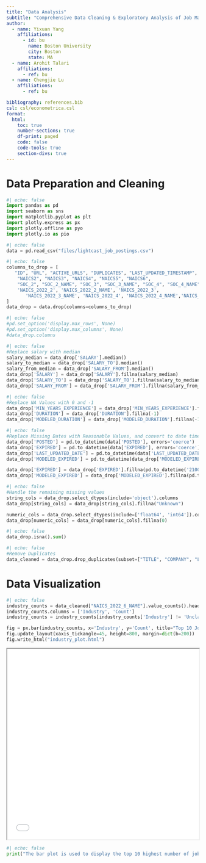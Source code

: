 ```yaml
---
title: "Data Analysis"
subtitle: "Comprehensive Data Cleaning & Exploratory Analysis of Job Market Trends"
author:
  - name: Yixuan Yang
    affiliations:
      - id: bu
        name: Boston University
        city: Boston
        state: MA
  - name: Arohit Talari
    affiliations:
      - ref: bu
  - name: Chengjie Lu
    affiliations:
      - ref: bu

bibliography: references.bib
csl: csl/econometrica.csl
format: 
  html:
    toc: true
    number-sections: true
    df-print: paged
    code: false
    code-tools: true
    section-divs: true
---
```

# Data Preparation and Cleaning 
```python
#| echo: false
import pandas as pd
import seaborn as sns
import matplotlib.pyplot as plt
import plotly.express as px
import plotly.offline as pyo
import plotly.io as pio
```
```python
#| echo: false
data = pd.read_csv("files/lightcast_job_postings.csv")
```

```python
#| echo: false
columns_to_drop = [
   "ID", "URL", "ACTIVE_URLS", "DUPLICATES", "LAST_UPDATED_TIMESTAMP",
    "NAICS2", "NAICS3", "NAICS4", "NAICS5", "NAICS6",
    "SOC_2", "SOC_2_NAME", "SOC_3", "SOC_3_NAME", "SOC_4", "SOC_4_NAME", "SOC_5", "SOC_5_NAME", "SOC_2021_2", "SOC_2021_2_NAME", "SOC_2021_3", "SOC_2021_3_NAME", "SOC_2021_5", "SOC_2021_5_NAME",
    'NAICS_2022_2', 'NAICS_2022_2_NAME', 'NAICS_2022_3',
       'NAICS_2022_3_NAME', 'NAICS_2022_4', 'NAICS_2022_4_NAME','NAICS_2022_5', 'NAICS_2022_5_NAME', 'SOC_2_NAME', 'SOC_3_NAME', 'SOC_4', 'SOC_4_NAME', 'SOC_5_NAME'
]
data_drop = data.drop(columns=columns_to_drop)
```
```python
#| echo: false
#pd.set_option('display.max_rows', None)
#pd.set_option('display.max_columns', None)
#data_drop.columns
```

```python
#| echo: false
#Replace salary with median
salary_median = data_drop['SALARY'].median()
salary_to_median = data_drop['SALARY_TO'].median()
salary_from_median = data_drop['SALARY_FROM'].median()
data_drop['SALARY'] = data_drop['SALARY'].fillna(salary_median)
data_drop['SALARY_TO'] = data_drop['SALARY_TO'].fillna(salary_to_median)
data_drop['SALARY_FROM'] = data_drop['SALARY_FROM'].fillna(salary_from_median)
```

```python
#| echo: false
#Replace NA Values with 0 and -1
data_drop['MIN_YEARS_EXPERIENCE'] = data_drop['MIN_YEARS_EXPERIENCE'].fillna(0)
data_drop['DURATION'] = data_drop['DURATION'].fillna(-1)
data_drop['MODELED_DURATION'] = data_drop['MODELED_DURATION'].fillna(-1)
```

```python
#| echo: false
#Replace Missing Dates with Reasonable Values, and convert to date time format
data_drop['POSTED'] = pd.to_datetime(data['POSTED'], errors='coerce')
data_drop['EXPIRED'] = pd.to_datetime(data['EXPIRED'], errors='coerce')
data_drop['LAST_UPDATED_DATE'] = pd.to_datetime(data['LAST_UPDATED_DATE'], errors='coerce')
data_drop['MODELED_EXPIRED'] = pd.to_datetime(data_drop['MODELED_EXPIRED'], errors='coerce')

data_drop['EXPIRED'] = data_drop['EXPIRED'].fillna(pd.to_datetime('2100-12-31'))
data_drop['MODELED_EXPIRED'] = data_drop['MODELED_EXPIRED'].fillna(pd.to_datetime('2100-12-31'))
```

```python
#| echo: false
#Handle the remaining missing values
string_cols = data_drop.select_dtypes(include='object').columns
data_drop[string_cols] = data_drop[string_cols].fillna("Unknown")

numeric_cols = data_drop.select_dtypes(include=['float64', 'int64']).columns
data_drop[numeric_cols] = data_drop[numeric_cols].fillna(0)
```

```python
#| echo: false
data_drop.isna().sum()
```

```python
#| echo: false
#Remove Duplicates
data_cleaned = data_drop.drop_duplicates(subset=["TITLE", "COMPANY", "LOCATION", "POSTED"], keep="first")
```

# Data Visualization
```python
#| echo: false
industry_counts = data_cleaned["NAICS_2022_6_NAME"].value_counts().head(11).reset_index()
industry_counts.columns = ['Industry', 'Count']
industry_counts = industry_counts[industry_counts['Industry'] != 'Unclassified Industry']

fig = px.bar(industry_counts, x='Industry', y='Count', title="Top 10 Job Postings by Industry")
fig.update_layout(xaxis_tickangle=45, height=800, margin=dict(b=200))
fig.write_html("industry_plot.html")

```
<iframe src="industry_plot.html" width="100%" height="500"></iframe>

```python
#| echo: false
print("The bar plot is used to display the top 10 highest number of job posting industries. \nThe graph shows that computer related services are standing out, management services and employment placement agencies also have double the amount of job postings than others in this category.")
```
